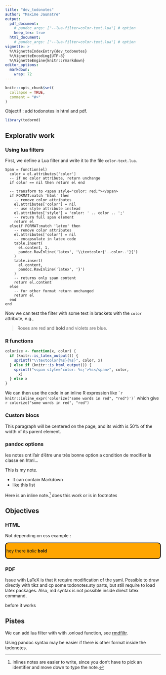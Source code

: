 ```yaml
---
title: "dev_todonotes"
author: "Maxime Jaunatre"
output: 
  pdf_document: 
    # pandoc_args: ["--lua-filter=color-text.lua"] # option
    keep_tex: true
  html_document: 
    # pandoc_args: ["--lua-filter=color-text.lua"] # option
vignette: >
  %\VignetteIndexEntry{dev_todonotes}
  %\VignetteEncoding{UTF-8}
  %\VignetteEngine{knitr::rmarkdown}
editor_options: 
  markdown: 
    wrap: 72
---
```


```r
knitr::opts_chunk$set(
  collapse = TRUE,
  comment = "#>"
)
```

Objectif : add todonotes in html and pdf.

```r
library(todormd)
```

## Explorativ work

### Using lua filters

First, we define a Lua filter and write it to the file `color-text.lua`.

```cat
Span = function(el)
  color = el.attributes['color']
  -- if no color attribute, return unchange
  if color == nil then return el end
  
  -- transform to <span style="color: red;"></span>
  if FORMAT:match 'html' then
    -- remove color attributes
    el.attributes['color'] = nil
    -- use style attribute instead
    el.attributes['style'] = 'color: ' .. color .. ';'
    -- return full span element
    return el
  elseif FORMAT:match 'latex' then
    -- remove color attributes
    el.attributes['color'] = nil
    -- encapsulate in latex code
    table.insert(
      el.content, 1,
      pandoc.RawInline('latex', '\\textcolor{'..color..'}{')
    )
    table.insert(
      el.content,
      pandoc.RawInline('latex', '}')
    )
    -- returns only span content
    return el.content
  else
    -- for other format return unchanged
    return el
  end
end
```

Now we can test the filter with some text in brackets with the `color`
attribute, e.g.,

> Roses are [red and **bold**]{color="red"} and violets are
> [blue]{color="blue"}.

### R functions

```r
colorize <- function(x, color) {
  if (knitr::is_latex_output()) {
    sprintf("\\textcolor{%s}{%s}", color, x)
  } else if (knitr::is_html_output()) {
    sprintf("<span style='color: %s;'>%s</span>", color,
      x)
  } else x
}
```

We can then use the code in an inline R expression like
`` `r knitr::inline_expr('colorize("some words in red", "red")')` ``
which give `r colorize("some words in red", "red")`

### Custom blocs

::: {.center data-latex=""}
::: {.minipage data-latex="{.5\\linewidth}"}
This paragraph will be centered on the page, and its width is 50% of the
width of its parent element.
:::
:::

### pandoc options

les notes ont l'air d'être une très bonne option a condition de modifier
la classe en html...

::: {.notes}
This is my note.

-   It can contain Markdown
-   like this list
:::

Here is an inline note.[^1] does this work or is in footnotes

[^1]: Inlines notes are easier to write, since you don't have to pick an
    identifier and move down to type the note.

## Objectives

### HTML

Not depending on css example :

::: {#hello style="padding: 2px 2px 2px 2px;  border: 2px solid black;  background: orange;  border-radius: 10px;"}
hey there *italic* **bold**
:::

### PDF

Issue with LaTeX is that it require modification of the yaml. Possible
to draw directly with tikz and cp some todonotes.sty parts, but still
require to load latex packages. Also, md syntax is not possible inside
direct latex command.

before \todo[inline]{Include the actual content here. *italic* **bold**}
it works

## Pistes

We can add lua filter with with .onload function, see
[rmdfiltr](https://github.com/crsh/rmdfiltr).

Using pandoc syntax may be easier if there is other format inside the todonotes.
